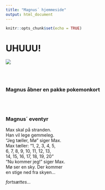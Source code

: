 ```yaml
---
title: "Magnus´ hjemmeside"
output: html_document
---
```


```r
knitr::opts_chunk$set(echo = TRUE)
```


# UHUUU!

![](IMG_0772.jpg)

<br>
<br>



### Magnus åbner en pakke pokemonkort


<!-- ![](IMG_0622.mp4){width="100%"} -->

<br>
<br>

### Magnus´ eventyr

Max skal på stranden.  
Han vil lege gemmeleg.  
"Jeg tæller, Mø" siger Max.  
Max tæller:  "1, 2, 3, 4, 5,  
6, 7, 8, 9, 10, 11, 12, 13,   
14, 15, 16, 17, 18, 19, 20"  
"Nu kommer jeg!" siger Max.  
Mø ser en sky. Der kommer   
en stige ned fra skyen...
  
  *fortsættes...*

  

